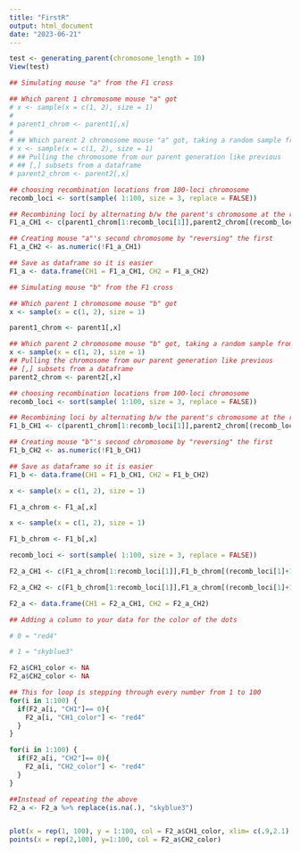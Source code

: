 ```yaml
---
title: "FirstR"
output: html_document
date: "2023-06-21"
---
```


```r

test <- generating_parent(chromosome_length = 10) 
View(test)


```

```r

## Simulating mouse "a" from the F1 cross

## Which parent 1 chromosome mouse "a" got
# x <- sample(x = c(1, 2), size = 1)
# 
# parent1_chrom <- parent1[,x]
# 
# ## Which parent 2 chromosome mouse "a" got, taking a random sample from 1 or 2 to decide like previous
# x <- sample(x = c(1, 2), size = 1)
# ## Pulling the chromosome from our parent generation like previous
# ## [,] subsets from a dataframe
# parent2_chrom <- parent2[,x]

## choosing recombination locations from 100-loci chromosome
recomb_loci <- sort(sample( 1:100, size = 3, replace = FALSE))

## Recombining loci by alternating b/w the parent's chromosome at the recombination loci
F1_a_CH1 <- c(parent1_chrom[1:recomb_loci[1]],parent2_chrom[(recomb_loci[1]+1):recomb_loci[2]],parent1_chrom[(recomb_loci[2]+1):recomb_loci[3]], parent2_chrom[(recomb_loci[3]+1):100])

## Creating mouse "a"'s second chromosome by "reversing" the first
F1_a_CH2 <- as.numeric(!F1_a_CH1)

## Save as dataframe so it is easier
F1_a <- data.frame(CH1 = F1_a_CH1, CH2 = F1_a_CH2)
```

```r
## Simulating mouse "b" from the F1 cross

## Which parent 1 chromosome mouse "b" got
x <- sample(x = c(1, 2), size = 1)

parent1_chrom <- parent1[,x]

## Which parent 2 chromosome mouse "b" got, taking a random sample from 1 or 2 to decide like previous
x <- sample(x = c(1, 2), size = 1)
## Pulling the chromosome from our parent generation like previous
## [,] subsets from a dataframe
parent2_chrom <- parent2[,x]

## choosing recombination locations from 100-loci chromosome
recomb_loci <- sort(sample( 1:100, size = 3, replace = FALSE))

## Recombining loci by alternating b/w the parent's chromosome at the recombination loci
F1_b_CH1 <- c(parent1_chrom[1:recomb_loci[1]],parent2_chrom[(recomb_loci[1]+1):recomb_loci[2]],parent1_chrom[(recomb_loci[2]+1):recomb_loci[3]], parent2_chrom[(recomb_loci[3]+1):100])

## Creating mouse "b"'s second chromosome by "reversing" the first
F1_b_CH2 <- as.numeric(!F1_b_CH1)

## Save as dataframe so it is easier
F1_b <- data.frame(CH1 = F1_b_CH1, CH2 = F1_b_CH2)
```

```r

x <- sample(x = c(1, 2), size = 1)

F1_a_chrom <- F1_a[,x]

x <- sample(x = c(1, 2), size = 1)

F1_b_chrom <- F1_b[,x]

recomb_loci <- sort(sample( 1:100, size = 3, replace = FALSE))

F2_a_CH1 <- c(F1_a_chrom[1:recomb_loci[1]],F1_b_chrom[(recomb_loci[1]+1):recomb_loci[2]],F1_a_chrom[(recomb_loci[2]+1):recomb_loci[3]], F1_b_chrom[(recomb_loci[3]+1):100])

F2_a_CH2 <- c(F1_b_chrom[1:recomb_loci[1]],F1_a_chrom[(recomb_loci[1]+1):recomb_loci[2]],F1_b_chrom[(recomb_loci[2]+1):recomb_loci[3]], F1_a_chrom[(recomb_loci[3]+1):100])

F2_a <- data.frame(CH1 = F2_a_CH1, CH2 = F2_a_CH2)
```

```r

## Adding a column to your data for the color of the dots

# 0 = "red4"

# 1 = "skyblue3"

F2_a$CH1_color <- NA
F2_a$CH2_color <- NA

## This for loop is stepping through every number from 1 to 100
for(i in 1:100) {
  if(F2_a[i, "CH1"]== 0){
    F2_a[i, "CH1_color"] <- "red4"
  }
}

for(i in 1:100) {
  if(F2_a[i, "CH2"]== 0){
    F2_a[i, "CH2_color"] <- "red4"
  }
}

##Instead of repeating the above
F2_a <- F2_a %>% replace(is.na(.), "skyblue3")


plot(x = rep(1, 100), y = 1:100, col = F2_a$CH1_color, xlim= c(.9,2.1))
points(x = rep(2,100), y=1:100, col = F2_a$CH2_color)

```
